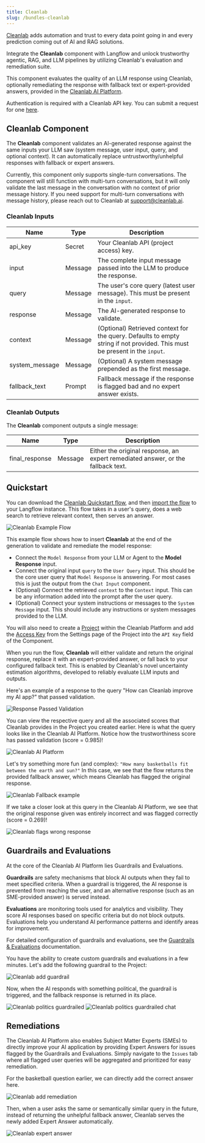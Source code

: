 ```yaml
---
title: Cleanlab
slug: /bundles-cleanlab
---
```



[Cleanlab](https://www.cleanlab.ai/) adds automation and trust to every data point going in and every prediction coming out of AI and RAG solutions.

Integrate the **Cleanlab** component with Langflow and unlock trustworthy agentic, RAG, and LLM pipelines by utilizing Cleanlab's evaluation and remediation suite.

This component evaluates the quality of an LLM response using Cleanlab, optionally remediating the response with fallback text or expert-provided answers, provided in the [Cleanlab AI Platform](https://help.cleanlab.ai/codex/).

Authentication is required with a Cleanlab API key. You can submit a request for one [here](https://cleanlab.ai/contact/).

## Cleanlab Component

The **Cleanlab** component validates an AI-generated response against the same inputs your LLM saw (system message, user input, query, and optional context). It can automatically replace untrustworthy/unhelpful responses with fallback or expert answers.

Currently, this component only supports single-turn conversations. The component will still function with multi-turn conversations, but it will only validate the last message in the conversation with no context of prior message history. If you need support for multi-turn conversations with message history, please reach out to Cleanlab at [support@cleanlab.ai](mailto:support@cleanlab.ai).

### Cleanlab Inputs

<PartialParams />

| Name            | Type     | Description                                                                 |
|-----------------|----------|-----------------------------------------------------------------------------|
| api_key         | Secret   | Your Cleanlab API (project access) key.                                                      |
| input           | Message  | The complete input message passed into the LLM to produce the response.          |
| query           | Message  | The user's core query (latest user message). This must be present in the `input`.                                |
| response        | Message  | The AI-generated response to validate.                                      |
| context         | Message  | (Optional) Retrieved context for the query. Defaults to empty string if not provided. This must be present in the `input`.   |
| system_message  | Message  | (Optional) A system message prepended as the first message.                  |
| fallback_text   | Prompt   | Fallback message if the response is flagged bad and no expert answer exists. |

### Cleanlab Outputs

The **Cleanlab** component outputs a single message:

| Name           | Type     | Description                                                                 |
|----------------|----------|-----------------------------------------------------------------------------|
| final_response | Message  | Either the original response, an expert remediated answer, or the fallback text. |


## Quickstart

You can download the [Cleanlab Quickstart flow](/files/eval_and_remediate_cleanlab.json), and then [import the flow](/concepts-flows-import) to your Langflow instance. This flow takes in a user's query, does a web search to retrieve relevant context, then serves an answer.

![Cleanlab Example Flow](/img/cleanlab-flow-example.png)

This example flow shows how to insert **Cleanlab** at the end of the generation to validate and remediate the model response:

* Connect the `Model Response` from your LLM or Agent to the **Model Response** input.
* Connect the original input `query` to the `User Query` input. This should be the core user query that `Model Response` is answering. For most cases this is just the output from the `Chat Input` component.
* (Optional) Connect the retrieved `context` to the `Context` input. This can be any information added into the prompt after the user query.
* (Optional) Connect your system instructions or messages to the `System Message` input. This should include any instructions or system messages provided to the LLM.

You will also need to create a [Project](https://help.cleanlab.ai/codex/concepts/projects/) within the Cleanlab Platform and add the [Access Key](https://help.cleanlab.ai/codex/web_tutorials/create_project/#access-keys) from the Settings page of the Project into the `API Key` field of the Component.

When you run the flow, **Cleanlab** will either validate and return the original response, replace it with an expert-provided answer, or fall back to your configured fallback text. This is enabled by Cleanlab's novel uncertainty estimation algorithms, developed to reliably evaluate LLM inputs and outputs.

Here's an example of a response to the query "How can Cleanlab improve my AI app?" that passed validation.

![Response Passed Validation](/img/cleanlab-response-passed-validation.png)

You can view the respective query and all the associated scores that Cleanlab provides in the Project you created earlier. Here is what the query looks like in the Cleanlab AI Platform. Notice how the trustworthiness score has passed validation (score = 0.985)!

![Cleanlab AI Platform](/img/cleanlab-ai-platform.png)

Let's try something more fun (and complex): `"How many basketballs fit between the earth and sun?"` In this case, we see that the flow returns the provided fallback answer, which means Cleanlab has flagged the original response.

![Cleanlab Fallback example](/img/cleanlab-fallback.png)

If we take a closer look at this query in the Cleanlab AI Platform, we see that the original response given was entirely incorrect and was flagged correctly (score = 0.269)!

![Cleanlab flags wrong response](/img/cleanlab-wrong-response.png)

## Guardrails and Evaluations

At the core of the Cleanlab AI Platform lies Guardrails and Evaluations.

**Guardrails** are safety mechanisms that block AI outputs when they fail to meet specified criteria. When a guardrail is triggered, the AI response is prevented from reaching the user, and an alternative response (such as an SME-provided answer) is served instead.

**Evaluations** are monitoring tools used for analytics and visibility. They score AI responses based on specific criteria but do not block outputs. Evaluations help you understand AI performance patterns and identify areas for improvement.

For detailed configuration of guardrails and evaluations, see the [Guardrails & Evaluations](https://help.cleanlab.ai/codex/web_tutorials/codex_guardrails_evals/) documentation.

You have the ability to create custom guardrails and evaluations in a few minutes. Let's add the following guardrail to the Project:

![Cleanlab add guardrail](/img/cleanlab-politics-guardrail.png)

Now, when the AI responds with something political, the guardrail is triggered, and the fallback response is returned in its place.

![Cleanlab politics guardrailed](/img/cleanlab-politics-guardrailed.png)
![Cleanlab politics guardrailed chat](/img/cleanlab-politics-guardrailed-chat.png)

## Remediations

The Cleanlab AI Platform also enables Subject Matter Experts (SMEs) to directly improve your AI application by providing Expert Answers for issues flagged by the Guardrails and Evaluations. Simply navigate to the `Issues` tab where all flagged user queries will be aggregated and prioritized for easy remediation.

For the basketball question earlier, we can directly add the correct answer here.

![Cleanlab add remediation](/img/cleanlab-add-remediation.png)

Then, when a user asks the same or semantically similar query in the future, instead of returning the unhelpful fallback answer, Cleanlab serves the newly added Expert Answer automatically.

![Cleanlab expert answer](/img/cleanlab-expert-answer.png)